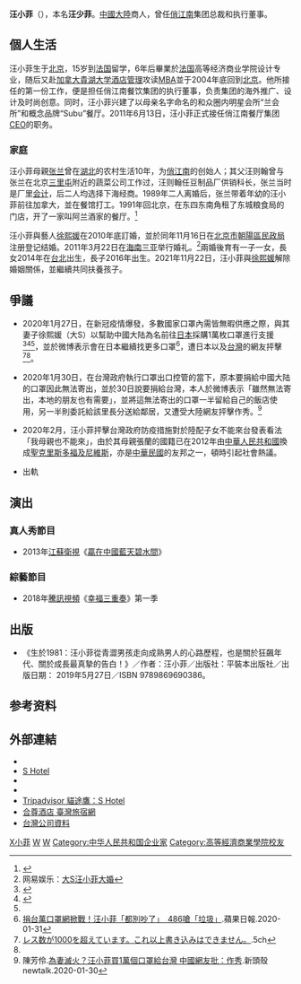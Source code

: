 {{Notability Unreferenced |time=2019-06-13T01:21:38+00:00}}
{{trivia|time=2019-06-13T01:21:38+00:00}}
{{NoteTA
|1=zh-hans:圭尔夫; zh-hant:貴湖;
}}
{{Infobox person
| 图像 = 
| 图像说明 = 
| 姓名 = 汪小菲
| 出生名   = 汪少菲
| 出生日期 = {{birth_date_and_age|1981|6|27}}
| 出生地 = {{PRC}}[[北京市|北京市]]
| 死亡日期 = <!--卒年在前生年在后{{death_date_and_age|}} -->
| 死亡地 = 
| 居住地 = {{CHN}}[[北京|北京]]<br>{{TWN}}[[台北|台北]]
| 性別 = 男
| 国籍 = {{PRC}}
| 籍贯 = [[中國大陸|中國大陸]][[北京市|北京市]]
| 別名 = 
| 种族 = [[满族|满族]]
| 语言 = [[普通话|普通话]]、[[法语|法语]]、[[英語|英語]]
| 教育程度 = 碩士
| 母校 = {{FRA}}{{le|INSEEC商學院|INSEEC Business School}}<br>{{CAN}}[[貴湖大學|貴湖大學]]
| 职业 = 合润麟（北京）食品有限公司董事长
| 淨資產 = 
| 机构 = 
| 專業 = [[餐飲業|餐飲業]]
| 宗教信仰 = [[佛教|佛教]]
| 配偶 = {{marriage|[[徐熙媛|徐熙媛]]|2010年11月16日|2021年11月22日|end=div}}
| 兒女 = 一子一女
| 父母 = 母：[[张兰_(企业家)|张兰]]
| 亲属 = 
| 网站 = {{sinaweibo|wangxiaofei}}<!-- {{URL| }} -->
| 签名 = 
| 身高 = {{height|m=1.8}}
}}
{{Infobox Company
| company_name       = 合尊酒店股份有限公司
| company_name_en    = 
| company_logo       = 
| logo_size          = 100px
| company_type       = [[股份有限公司|股份有限公司]]
| company_slogan     = 
| traded_as          = 非上市
| local_code_name    = TW
| local_code         = 42385983 
| trading_name       = 
| predecessor        = 
| foundation         = 2016年7月26日
| founder            = 汪小菲
| location           = {{ROC-TW}}<br>[[臺北市|臺北市]][[松山區_(臺灣)|松山區]]敦化北路150號
| locations          = 
| area_served        = {{TWN}}
| key_people         = [[董事長|董事長]]：汪小菲
| industry           = 旅館業
| products           = 
| revenue            = 
| assets             = 
| operating_income   =  
| parent             = 
| divisions          =
| subsid             = 
| capital            = [[新臺幣|新臺幣]]300,000,000元
| market_value       =
| accounting_period  = 
| major_shareholder  = 
| homepage           = [https://www.shotel.com/ S Hotel]
| num_employees      = 
| num_employees_year = 
| total_asset        = 
| profit             = 
| P/E ratio          = 
| earnings per share = 
| Net asset value    = 
| footnotes          = 
}}
'''汪小菲'''（{{bd|1981年|6月27日|||catIdx=W汪}}），本名'''汪少菲'''。[[中國大陸|中國大陸]]商人，曾任[[俏江南|俏江南]]集团总裁和执行董事。

== 個人生活 ==
汪小菲生于[[北京|北京]]，15岁到[[法国|法国]]留学，6年后畢業於[[法国|法国]]高等经济商业学院设计专业，随后又赴[[加拿大|加拿大]][[貴湖大学|貴湖大学]][[酒店管理学|酒店管理]]攻读[[工商管理碩士|MBA]]並于2004年底回到[[北京|北京]]。他所接任的第一份工作，便是担任俏江南餐饮集团的执行董事，负责集团的海外推广、设计及时尚创意。同时，汪小菲兴建了以母亲名字命名的和众圈内明星会所“兰会所”和概念品牌“Subu”餐厅。2011年6月13日，汪小菲正式接任俏江南餐厅集团[[CEO|CEO]]的职务。

===家庭===
汪小菲母親[[张兰_(企业家)|张兰]]曾在[[湖北|湖北]]的农村生活10年，为[[俏江南|俏江南]]的创始人；其父汪则翰曾与张兰在北京[[三里屯|三里屯]]附近的蔬菜公司工作过，汪则翰任豆制品厂供销科长，张兰当时是厂里[[会计|会计]]，后二人均选择下海经商。1989年二人离婚后，张兰带着年幼的汪小菲前往加拿大，並在餐馆打工。1991年回北京，在东四东南角租了东城粮食局的门店，开了一家叫阿兰酒家的餐厅。<ref>{{cite web|url=http://sh.jiaju.sina.com.cn/news/2011-11-16/14262384602.shtml|title=汪小菲亲生父亲资料曝光 揭秘汪小菲身世背景(图)|date=2011-11-16|publisher=新浪网|access-date=2012-11-19|archive-url=https://web.archive.org/web/20121128111331/http://sh.jiaju.sina.com.cn/news/2011-11-16/14262384602.shtml|archive-date=2012-11-28|dead-url=yes}}</ref>

汪小菲與藝人[[徐熙媛|徐熙媛]]在2010年底訂婚，並於同年11月16日在[[北京市|北京市]][[朝阳区_(北京市)|朝陽區]][[民政局_(中華人民共和國)|民政局]]注册登记结婚。2011年3月22日在[[海南|海南]][[三亚|三亚]]举行婚礼。<ref>网易娱乐：[http://ent.163.com/special/swangdinghun 大S汪小菲大婚]</ref>兩婚後育有一子一女，長女2014年在[[台北|台北]]出生，長子2016年出生。2021年11月22日，汪小菲與[[徐熙媛|徐熙媛]]解除婚姻關係，並繼續共同扶養孩子。

== 爭議 ==
*2020年1月27日，在新冠疫情爆發，多數國家口罩內需皆無暇供應之際，與其妻子徐熙媛（大S）以幫助中國大陆為名前往[[日本|日本]]採購1萬枚口罩進行支援<ref name="#1">{{Cite web|title=汪小菲实力护妻，透露大S已在日本采购一万个口罩支援武汉_腾讯新闻|url=https://new.qq.com/omn/20200127/20200127A09Y4Z00.html|access-date=2021-05-11|work=new.qq.com}}</ref><ref>{{Cite web|title=汪小菲實力護妻，透露大S已在日本採購一萬個口罩支援武漢|url=https://daynews.co/news/699155/|access-date=2021-05-11|date=2020-01-27|work=每日要聞|language=zh-TW}}</ref><ref name="#1"/>，並於微博表示會在日本繼續找更多口罩<ref name="#2">[https://tw.appledaily.com/entertainment/20200131/LXD2T5PRORIDOEOS2QM5MJ2GTQ/ 捐台萬口罩網掀戰！汪小菲「都別吵了」　486嗆「垃圾」].蘋果日報.2020-01-31</ref>，遭日本以及[[台灣|台灣]]的網友抨擊<ref>[http://hayabusa9.5ch.net/test/read.cgi/news/1580701093 レス数が1000を超えています。これ以上書き込みはできません。].5ch</ref><ref name="#2"/>。

*2020年1月30日，在台灣政府執行口罩出口控管的當下，原本要捐給中國大陆的口罩因此無法寄出，並於30日說要捐給台灣，本人於微博表示「雖然無法寄出，本地的朋友也有需要」，並將這無法寄出的口罩一半留給自己的飯店使用，另一半則委託給該里長分送給鄰居，又遭受大陸網友抨擊作秀。<ref>陳芳伶.[https://newtalk.tw/news/view/2020-01-30/359810 為妻滅火？汪小菲買1萬個口罩給台灣 中國網友批：作秀].新頭殼newtalk.2020-01-30</ref>

*2020年2月，汪小菲抨擊台灣政府防疫措施對於陸配子女不能來台發表看法「我母親也不能來」，由於其母親張蘭的國籍已在2012年由[[中華人民共和國|中華人民共和國]]換成[[聖克里斯多福及尼維斯|聖克里斯多福及尼維斯]]，亦是[[中華民國|中華民國]]的友邦之一，頓時引起社會熱議。

*出軌

==演出==
===真人秀節目===
*2013年[[江蘇衛視|江蘇衛視]]《[[贏在中國藍天碧水間|贏在中國藍天碧水間]]》

===綜藝節目===
*2018年[[騰訊視頻|騰訊視頻]]《[[幸福三重奏|幸福三重奏]]》第一季

==出版==
*《生於1981：汪小菲從青澀男孩走向成熟男人的心路歷程，也是關於狂飆年代、關於成長最真摯的告白！》／作者：汪小菲／出版社：平裝本出版社／出版日期： 2019年5月27日／ISBN 9789869690386。

== 参考资料 ==
{{reflist}}

== 外部連結 ==
* {{Sinaweibo|wangxiaofei}}
* [https://www.shotel.com/ S Hotel] 
* {{facebook|shoteltw|S Hotel}}
* {{instagram|shoteltaipei|S Hotel}}
* [https://www.tripadvisor.com.tw/Hotel_Review-g13806900-d12123187-Reviews-S_Hotel-Songshan_Taipei.html Tripadvisor 貓途鷹：S Hotel]
* [https://taiwanstay.net.tw/room/330 合尊酒店 臺灣旅宿網]
* [http://company.g0v.ronny.tw/id/42385983 台灣公司資料]

{{DEFAULTSORT:Wang}}
[[Category:汪姓|X小菲]]
[[Category:北京人|W]]
[[Category:中华人民共和国满族人物|W]]
[[Category:中华人民共和国企业家|Category:中华人民共和国企业家]]
[[Category:高等經濟商業學院校友|Category:高等經濟商業學院校友]]